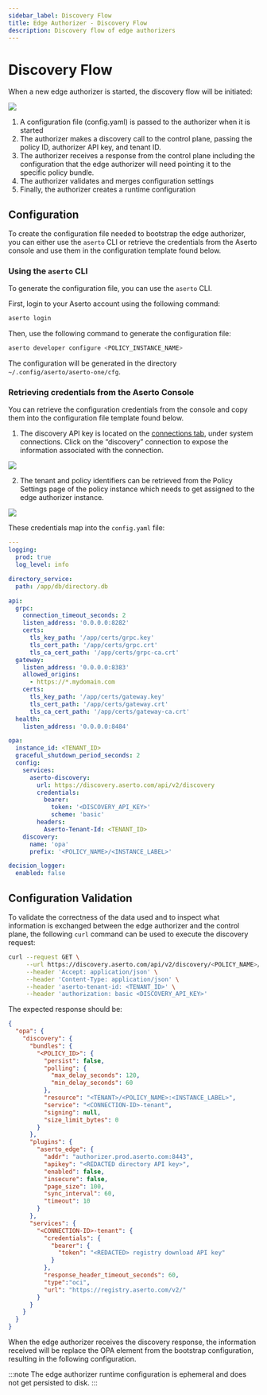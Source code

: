 ```yaml
---
sidebar_label: Discovery Flow
title: Edge Authorizer - Discovery Flow
description: Discovery flow of edge authorizers
---
```

# Discovery Flow

When a new edge authorizer is started, the discovery flow will be initiated:

<img src="/discovery-bootstrap.png" />

1. A configuration file (config.yaml) is passed to the authorizer when it is started
2. The authorizer makes a discovery call to the control plane, passing the policy ID, authorizer API key, and tenant ID.
3. The authorizer receives a response from the control plane including the configuration that the edge authorizer will need pointing it to the specific policy bundle.
4. The authorizer validates and merges configuration settings
5. Finally, the authorizer creates a runtime configuration

## Configuration

To create the configuration file needed to bootstrap the edge authorizer, you can either use the `aserto` CLI or retrieve the credentials from the Aserto console and use them in the configuration template found below.

### Using the `aserto` CLI

To generate the configuration file, you can use the `aserto`
CLI.

First, login to your Aserto account using the following command:

```sh
aserto login
```

Then, use the following command to generate the configuration file:

```sh
aserto developer configure <POLICY_INSTANCE_NAME>
```

The configuration will be generated in the directory ` ~/.config/aserto/aserto-one/cfg`.

### Retrieving credentials from the Aserto Console

You can retrieve the configuration credentials from the console and copy them into the configuration file template found below.

1. The discovery API key is located on the [connections tab](https://console.aserto.com/ui/connections), under system connections. Click on the “discovery” connection to expose the information associated with the connection.

<img src="/discovery-api-key.png" />

2. The tenant and policy identifiers can be retrieved from the Policy Settings page of the policy instance which needs to get assigned to the edge authorizer instance.

<img src="/policy-and-tenant-ids.png" />

These credentials map into the `config.yaml` file:

```yaml
---
logging:
  prod: true
  log_level: info

directory_service:
  path: /app/db/directory.db

api:
  grpc:
    connection_timeout_seconds: 2
    listen_address: '0.0.0.0:8282'
    certs:
      tls_key_path: '/app/certs/grpc.key'
      tls_cert_path: '/app/certs/grpc.crt'
      tls_ca_cert_path: '/app/certs/grpc-ca.crt'
  gateway:
    listen_address: '0.0.0.0:8383'
    allowed_origins:
      - https://*.mydomain.com
    certs:
      tls_key_path: '/app/certs/gateway.key'
      tls_cert_path: '/app/certs/gateway.crt'
      tls_ca_cert_path: '/app/certs/gateway-ca.crt'
  health:
    listen_address: '0.0.0.0:8484'

opa:
  instance_id: <TENANT_ID>
  graceful_shutdown_period_seconds: 2
  config:
    services:
      aserto-discovery:
        url: https://discovery.aserto.com/api/v2/discovery
        credentials:
          bearer:
            token: '<DISCOVERY_API_KEY>'
            scheme: 'basic'
        headers:
          Aserto-Tenant-Id: <TENANT_ID>
    discovery:
      name: 'opa'
      prefix: '<POLICY_NAME>/<INSTANCE_LABEL>'

decision_logger:
  enabled: false
```

## Configuration Validation

To validate the correctness of the data used and to inspect what information is exchanged between the edge authorizer and the control plane, the following `curl` command can be used to execute the discovery request:

```sh
curl --request GET \
     --url https://discovery.aserto.com/api/v2/discovery/<POLICY_NAME>/<INSTANCE_LABEL>/opa \
     --header 'Accept: application/json' \
     --header 'Content-Type: application/json' \
     --header 'aserto-tenant-id: <TENANT_ID>' \
     --header 'authorization: basic <DISCOVERY_API_KEY>'
```

The expected response should be:

```json
{
  "opa": {
    "discovery": {
      "bundles": {
        "<POLICY_ID>": {
          "persist": false,
          "polling": {
            "max_delay_seconds": 120,
            "min_delay_seconds": 60
          },
          "resource": "<TENANT>/<POLICY_NAME>:<INSTANCE_LABEL>",
          "service": "<CONNECTION-ID>-tenant",
          "signing": null,
          "size_limit_bytes": 0
        }
      },
      "plugins": {
        "aserto_edge": {
          "addr": "authorizer.prod.aserto.com:8443",
          "apikey": "<REDACTED directory API key>",
          "enabled": false,
          "insecure": false,
          "page_size": 100,
          "sync_interval": 60,
          "timeout": 10
        }
      },
      "services": {
        "<CONNECTION-ID>-tenant": {
          "credentials": {
            "bearer": {
              "token": "<REDACTED> registry download API key"
            }
          },
          "response_header_timeout_seconds": 60,
          "type":"oci",
          "url": "https://registry.aserto.com/v2/"
        }
      }
    }
  }
}
```

When the edge authorizer receives the discovery response, the information received will be replace the OPA element from the bootstrap configuration, resulting in the following configuration.

:::note
The edge authorizer runtime configuration is ephemeral and does not get persisted to disk.
:::
